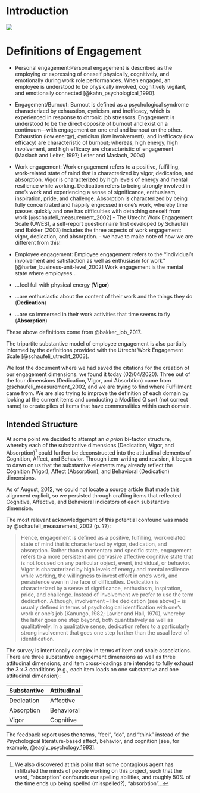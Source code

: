 # Introduction {#intro}

![](research.jpg)

# Definitions of Engagement


+ Personal engagement:Personal engagement is described as the employing or    expressing of oneself physically, cognitively, and emotionally during    work role performances. When engaged, an employee is understood to   be physically involved, cognitively vigilant, and emotionally connected [@kahn_psychological_1990].
+ Engagement/Burnout: Burnout is defined as a psychological syndrome          characterized by           exhaustion, cynicism, and inefficacy, which is     experienced in response to chronic job         stressors. Engagement is       understood to be the direct opposite of burnout and exist on a                continuum—with engagement on one end and burnout on the other. Exhaustion     (low energy),       cynicism (low involvement), and inefficacy (low           efficacy) are characteristic of burnout;      whereas, high energy, high      involvement, and high efficacy are characteristic of engagement    (Maslach   and Leiter, 1997; Leiter and Maslach, 2004)
+ Work engagement: Work engagement refers to a positive, fulfilling, work-related state of      mind that is characterized by vigor, dedication, and absorption. Vigor is characterized by    high levels of energy and mental resilience while working. Dedication refers to being         strongly involved in one’s work and experiencing a sense of significance, enthusiasm,         inspiration, pride, and challenge. Absorption is characterized by being fully concentrated    and happily engrossed in one’s work, whereby time passes quickly and one has difficulties     with detaching oneself from work [@schaufeli_measurement_2002] - The Utrecht Work Engagement       Scale (UWES), a self-report questionnaire first developed by Schaufeli and Bakker (2003)      includes the three aspects of work engagement: vigor, dedication, and absorption. - we have   to make note of how we are different from this! 
+ Employee engagement:  Employee engagement refers to the ‘‘individual’s involvement and        satisfaction as well as enthusiasm for work’’ [@harter_business-unit-level_2002]
  Work engagement is the mental state where employees...  


+ ...feel full with physical energy (**Vigor**)
+ ...are enthusiastic about the content of their work and the things they do (**Dedication**)
+ ...are so immersed in their work activities that time seems to fly (**Absorption**)

These above definitions come from @bakker_job_2017.

The tripartite substantive model of employee engagement is also partially informed by the definitions provided with the Utrecht Work Engagement Scale [@schaufeli_utrecht_2003]. 


We lost the document where we had saved the citations for the creation of our engagement dimensions. we found it today (02/04/2020). 
Three out of the four dimensions (Dedication, Vigor, and Absorbtion) came from @schaufeli_measurement_2002, and we are trying to find where Fulfillment came from. 
We are also trying to improve the definition of each domain by looking at the current items and conducting a Modified Q sort (not correct name) to create piles of items that have commonalities within each domain. 

## Intended Structure {#ABCDAV}

At some point we decided to attempt an *a priori* bi-factor structure, whereby each of the substantive dimensions (Dedication, Vigor, and Absorption)[^1] could further be deconstructed into the attitudinal elements of Cognition, Affect, and Behavior. Through item-writing and revision, it began to dawn on us that the substantive elements may already reflect the Cognition (Vigor), Affect (Absorption), and Behavioral (Dedication) dimensions. 

As of August, 2012, we could not locate a source article that made this alignment explicit, so we persisted through crafting items that reflected Cognitive, Affective, and Behavioral indicators of each substantive dimension.

The most relevant acknowledgement of this potential confound was made by @schaufeli_measurement_2002 (p. ??):

>Hence, engagement is defined as a positive, fulfilling, work-related state of mind that is characterized by vigor, dedication, and absorption. Rather than a momentary and specific state, engagement refers to a more persistent and pervasive affective cognitive state that is not focused on any particular object, event, individual, or behavior. Vigor is characterized by high levels of energy and mental resilience while working, the willingness to invest effort in one’s work, and persistence even in the face of difficulties. Dedication is characterized by a sense of significance, enthusiasm, inspiration, pride, and challenge. Instead of involvement we prefer to use the term dedication. Although, involvement – like dedication (see above) – is usually defined in terms of psychological identification with one’s work or one’s job (Kanungo, 1982; Lawler and Hall, 1970), whereby the latter goes one step beyond, both quantitatively as well as qualitatively. In a qualitative sense, dedication refers to a particularly strong involvement that goes one step further than the usual level of identification.

The survey is intentionally complex in terms of item and scale associations. There are three substantive engagement dimensions as well as three attitudinal dimensions, and item cross-loadings are intended to fully exhaust the 3 x 3 conditions (e.g., each item loads on one substantive and one attitudinal dimension): 

| Substantive    | Attitudinal   |
|----------------|---------------|
| Dedication     | Affective     |
| Absorption     | Behavioral    |
| Vigor          | Cognitive     |

The feedback report uses the terms, "feel", "do", and "think" instead of the Psychological literature-based affect, behavior, and cognition [see, for example, @eagly_psychology_1993].

[^1]: We also discovered at this point that some contagious agent has infiltrated the minds of people working on this project, such that the word, "absorption" confounds our spelling abilities, and roughly 50% of the time ends up being spelled (misspelled?), "absorbtion"...

